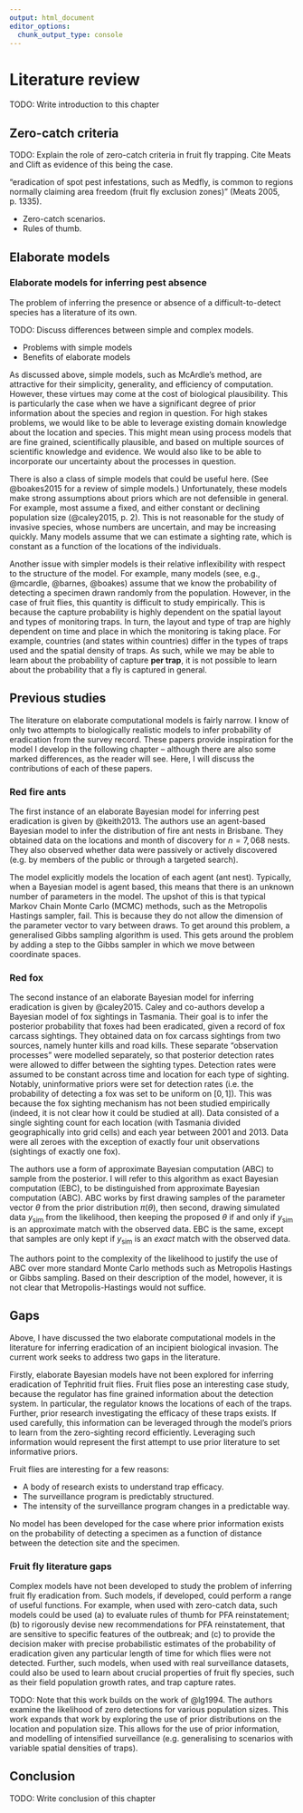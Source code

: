```yaml
---
output: html_document
editor_options: 
  chunk_output_type: console
---
```

# Literature review {#lit-review}

TODO: Write introduction to this chapter

## Zero-catch criteria

TODO: Explain the role of zero-catch criteria in fruit fly trapping. Cite Meats and Clift as evidence of this being the case.

"eradication of spot pest infestations, such as Medfly, is common to regions normally claiming area freedom (fruit fly exclusion zones)" (Meats 2005, p. 1335).

* Zero-catch scenarios.
* Rules of thumb.

## Elaborate models

### Elaborate models for inferring pest absence

The problem of inferring the presence or absence of a difficult-to-detect species has a literature of its own. 

TODO: Discuss differences between simple and complex models.

* Problems with simple models
* Benefits of elaborate models

As discussed above, simple models, such as McArdle's method, are attractive for their simplicity, generality, and efficiency of computation. However, these virtues may come at the cost of biological plausibility. This is particularly the case when we have a significant degree of prior information about the species and region in question. For high stakes problems, we would like to be able to leverage existing domain knowledge about the location and species. This might mean using process models that are fine grained, scientifically plausible, and based on multiple sources of scientific knowledge and evidence. We would also like to be able to incorporate our uncertainty about the processes in question.

There is also a class of simple models that could be useful here. (See @boakes2015 for a review of simple models.) Unfortunately, these models make strong assumptions about priors which are not defensible in general. For example, most assume a fixed, and either constant or declining population size (@caley2015, p. 2). This is not reasonable for the study of invasive species, whose numbers are uncertain, and may be increasing quickly. Many models assume that we can estimate a sighting rate, which is constant as a function of the locations of the individuals.

Another issue with simpler models is their relative inflexibility with respect to the structure of the model. For example, many models (see, e.g., @mcardle, @barnes, @boakes) assume that we know the probability of detecting a specimen drawn randomly from the population. However, in the case of fruit flies, this quantity is difficult to study empirically. This is because the capture probability is highly dependent on the spatial layout and types of monitoring traps. In turn, the layout and type of trap are highly dependent on time and place in which the monitoring is taking place. For example, countries (and states within countries) differ in the types of traps used and the spatial density of traps. As such, while we may be able to learn about the probability of capture **per trap**, it is not possible to learn about the probability that a fly is captured in general.

## Previous studies

The literature on elaborate computational models is fairly narrow. I know of only two attempts to biologically realistic models to infer probability of eradication from the survey record. These papers provide inspiration for the model I develop in the following chapter -- although there are also some marked differences, as the reader will see. Here, I will discuss the contributions of each of these papers.

### Red fire ants

The first instance of an elaborate Bayesian model for inferring pest eradication is given by @keith2013. The authors use an agent-based Bayesian model to infer the distribution of fire ant nests in Brisbane. They obtained data on the locations and month of discovery for $n = 7{,}068$ nests. They also observed whether data were passively or actively discovered (e.g. by members of the public or through a targeted search). 

The model explicitly models the location of each agent (ant nest). Typically, when a Bayesian model is agent based, this means that there is an unknown number of parameters in the model. The upshot of this is that typical Markov Chain Monte Carlo (MCMC) methods, such as the Metropolis Hastings sampler, fail. This is because they do not allow the dimension of the parameter vector to vary between draws. To get around this problem, a generalised Gibbs sampling algorithm is used. This gets around the problem by adding a step to the Gibbs sampler in which we move between coordinate spaces.

### Red fox

The second instance of an elaborate Bayesian model for inferring eradication is given by @caley2015. Caley and co-authors develop a Bayesian model of fox sightings in Tasmania. Their goal is to infer the posterior probability that foxes had been eradicated, given a record of fox carcass sightings. They obtained data on fox carcass sightings from two sources, namely hunter kills and road kills. These separate "observation processes" were modelled separately, so that posterior detection rates were allowed to differ between the sighting types. Detection rates were assumed to be constant across time and location for each type of sighting. Notably, uninformative priors were set for detection rates (i.e. the probability of detecting a fox was set to be uniform on $[0, 1]$). This was because the fox sighting mechanism has not been studied empirically (indeed, it is not clear how it could be studied at all). Data consisted of a single sighting count for each location (with Tasmania divided geographically into grid cells) and each year between 2001 and 2013. Data were all zeroes with the exception of exactly four unit observations (sightings of exactly one fox).

The authors use a form of approximate Bayesian computation (ABC) to sample from the posterior. I will refer to this algorithm as exact Bayesian computation (EBC), to be distinguished from approximate Bayesian computation (ABC). ABC works by first drawing samples of the parameter vector $\theta$ from the prior distribution $\pi(\theta)$, then second, drawing simulated data $y_{\text{sim}}$ from the likelihood, then keeping the proposed $\theta$ if and only if $y_{\text{sim}}$ is an approximate match with the observed data. EBC is the same, except that samples are only kept if $y_{\text{sim}}$ is an *exact* match with the observed data.

The authors point to the complexity of the likelihood to justify the use of ABC over more standard Monte Carlo methods such as Metropolis Hastings or Gibbs sampling. Based on their description of the model, however, it is not clear that Metropolis-Hastings would not suffice.

## Gaps

Above, I have discussed the two elaborate computational models in the literature for inferring eradication of an incipient biological invasion. The current work seeks to address two gaps in the literature. 

Firstly, elaborate Bayesian models have not been explored for inferring eradication of Tephritid fruit flies. Fruit flies pose an interesting case study, because the regulator has fine grained information about the detection system. In particular, the regulator knows the locations of each of the traps. Further, prior research investigating the efficacy of these traps exists. If used carefully, this information can be leveraged through the model's priors to learn from the zero-sighting record efficiently. Leveraging such information would represent the first attempt to use prior literature to set informative priors.

Fruit flies are interesting for a few reasons:

* A body of research exists to understand trap efficacy.
* The surveillance program is predictably structured.
* The intensity of the surveillance program changes in a predictable way.

No model has been developed for the case where prior information exists on the probability of detecting a specimen as a function of distance between the detection site and the specimen.

### Fruit fly literature gaps

Complex models have not been developed to study the problem of inferring fruit fly eradication from. Such models, if developed, could perform a range of useful functions. For example, when used with zero-catch data, such models could be used (a) to evaluate rules of thumb for PFA reinstatement; (b) to rigorously devise new recommendations for PFA reinstatement, that are sensitive to specific features of the outbreak; and (c) to provide the decision maker with precise probabilistic estimates of the probability of eradication given any particular length of time for which flies were not detected. Further, such models, when used with real surveillance datasets, could also be used to learn about crucial properties of fruit fly species, such as their field population growth rates, and trap capture rates.

TODO: Note that this work builds on the work of @lg1994. The authors examine the likelihood of zero detections for various population sizes. This work expands that work by exploring the use of prior distributions on the location and population size. This allows for the use of prior information, and modelling of intensified surveillance (e.g. generalising to scenarios with variable spatial densities of traps).

## Conclusion

TODO: Write conclusion of this chapter